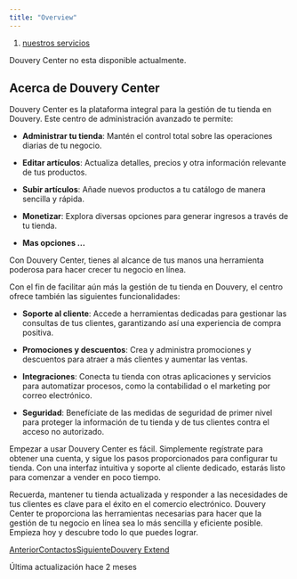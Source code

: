 ```yaml
---
title: "Overview"
---
```


1. [nuestros servicios](/nuestros-servicios)

Douvery Center no esta disponible actualmente.

## Acerca de Douvery Center

Douvery Center es la plataforma integral para la gestión de tu tienda en Douvery. Este centro de administración avanzado te permite:

* **Administrar tu tienda**: Mantén el control total sobre las operaciones diarias de tu negocio.

* **Editar artículos**: Actualiza detalles, precios y otra información relevante de tus productos.

* **Subir artículos**: Añade nuevos productos a tu catálogo de manera sencilla y rápida.

* **Monetizar**: Explora diversas opciones para generar ingresos a través de tu tienda.

* **Mas opciones ...**

Con Douvery Center, tienes al alcance de tus manos una herramienta poderosa para hacer crecer tu negocio en línea.

Con el fin de facilitar aún más la gestión de tu tienda en Douvery, el centro ofrece también las siguientes funcionalidades:

* **Soporte al cliente**: Accede a herramientas dedicadas para gestionar las consultas de tus clientes, garantizando así una experiencia de compra positiva.

* **Promociones y descuentos**: Crea y administra promociones y descuentos para atraer a más clientes y aumentar las ventas.

* **Integraciones**: Conecta tu tienda con otras aplicaciones y servicios para automatizar procesos, como la contabilidad o el marketing por correo electrónico.

* **Seguridad**: Benefíciate de las medidas de seguridad de primer nivel para proteger la información de tu tienda y de tus clientes contra el acceso no autorizado.

Empezar a usar Douvery Center es fácil. Simplemente regístrate para obtener una cuenta, y sigue los pasos proporcionados para configurar tu tienda. Con una interfaz intuitiva y soporte al cliente dedicado, estarás listo para comenzar a vender en poco tiempo.

Recuerda, mantener tu tienda actualizada y responder a las necesidades de tus clientes es clave para el éxito en el comercio electrónico. Douvery Center te proporciona las herramientas necesarias para hacer que la gestión de tu negocio en línea sea lo más sencilla y eficiente posible. Empieza hoy y descubre todo lo que puedes lograr.

[AnteriorContactos](/ayudas-y-mas/contactos)[SiguienteDouvery Extend](/nuestros-servicios/douvery-extend)

Última actualización hace 2 meses
